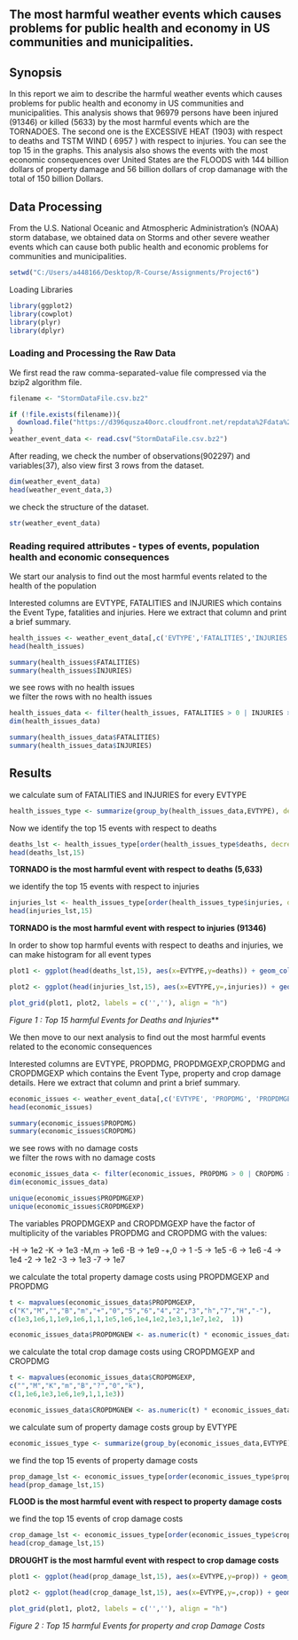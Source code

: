 The most harmful weather events which causes problems for public health and economy in US communities and municipalities.
-----------------------------------

## Synopsis

In this report we aim to describe the harmful weather events which causes problems for public health and economy in US communities and municipalities. This analysis shows that 96979 persons have been injured (91346) or killed (5633) by the most harmful events which are the TORNADOES. The second one is the EXCESSIVE HEAT (1903) with respect to deaths and TSTM WIND ( 6957 ) with respect to injuries. You can see the top 15 in the graphs. This analysis also shows the events with the most economic consequences over United States are the FLOODS with 144 billion dollars of property damage and 56 billion dollars of crop damanage with the total of 150 billion Dollars.

## Data Processing 

From the U.S. National Oceanic and Atmospheric Administration's (NOAA) storm database, we obtained data on Storms and other severe weather events which can cause both public health and economic problems for communities and municipalities.

```r
setwd("C:/Users/a448166/Desktop/R-Course/Assignments/Project6")
```

Loading Libraries

```r
library(ggplot2)
library(cowplot)
library(plyr)
library(dplyr)
```

### Loading and Processing the Raw Data 

We first read the raw comma-separated-value file compressed via the bzip2 algorithm file. 

```r
filename <- "StormDataFile.csv.bz2"

if (!file.exists(filename)){
  download.file("https://d396qusza40orc.cloudfront.net/repdata%2Fdata%2FStormData.csv.bz2","./StormDataFile.csv.bz2")
}
weather_event_data <- read.csv("StormDataFile.csv.bz2")
```

After reading, we check the number of observations(902297) and variables(37), also view first 3 rows from the dataset.

```r
dim(weather_event_data)
head(weather_event_data,3)
```

we check the structure of the dataset.

```r
str(weather_event_data)
```

### Reading required attributes - types of events, population health and economic consequences

We start our analysis to find out the most harmful events related to the health of the population

Interested columns are EVTYPE, FATALITIES and INJURIES which contains the Event Type, fatalities and injuries. Here we extract that column and print a brief summary.

```r
health_issues <- weather_event_data[,c('EVTYPE','FATALITIES','INJURIES')]
head(health_issues)

summary(health_issues$FATALITIES)
summary(health_issues$INJURIES)
```

we see rows with no health issues  
we filter the rows with no health issues

```r
health_issues_data <- filter(health_issues, FATALITIES > 0 | INJURIES > 0)
dim(health_issues_data)

summary(health_issues_data$FATALITIES)
summary(health_issues_data$INJURIES)
```

## Results 

we calculate sum of FATALITIES and INJURIES for every EVTYPE

```r
health_issues_type <- summarize(group_by(health_issues_data,EVTYPE), deaths = sum(FATALITIES,na.rm = TRUE), injuries = sum(INJURIES,na.rm = TRUE))
```

Now we identify the top 15 events with respect to deaths

```r
deaths_lst <- health_issues_type[order(health_issues_type$deaths, decreasing = TRUE),]
head(deaths_lst,15)
```

**TORNADO is the most harmful event with respect to deaths (5,633)**

we identify the top 15 events with respect to injuries

```r
injuries_lst <- health_issues_type[order(health_issues_type$injuries, decreasing = TRUE),]
head(injuries_lst,15)
```

**TORNADO is the most harmful event with respect to injuries (91346)**

In order to show top harmful events with respect to deaths and injuries, we can make histogram for all event types

```r
plot1 <- ggplot(head(deaths_lst,15), aes(x=EVTYPE,y=deaths)) + geom_col(fill="coral",size=1.5) + labs(x="Event Type",y="Total Deaths") + theme_bw() + theme(axis.text.x = element_text(angle = 90, vjust = 0.5, hjust=1))

plot2 <- ggplot(head(injuries_lst,15), aes(x=EVTYPE,y=,injuries)) + geom_col(fill="blue",size=1.5) + labs(x="Event Type",y="Total Injuries") + theme_bw() + theme(axis.text.x = element_text(angle = 90, vjust = 0.5, hjust=1))

plot_grid(plot1, plot2, labels = c('',''), align = "h")
```

*Figure 1 : Top 15 harmful Events for Deaths and Injuries***

We then move to our next analysis to find out the most harmful events related to the economic consequences

Interested columns are EVTYPE, PROPDMG, PROPDMGEXP,CROPDMG  and CROPDMGEXP which contains the Event Type, property and crop damage details. Here we extract that column and print a brief summary.

```r
economic_issues <- weather_event_data[,c('EVTYPE', 'PROPDMG', 'PROPDMGEXP', 'CROPDMG', 'CROPDMGEXP')]
head(economic_issues)

summary(economic_issues$PROPDMG)
summary(economic_issues$CROPDMG)
```

we see rows with no damage costs  
we filter the rows with no damage costs

```r
economic_issues_data <- filter(economic_issues, PROPDMG > 0 | CROPDMG > 0)
dim(economic_issues_data)

unique(economic_issues$PROPDMGEXP)
unique(economic_issues$CROPDMGEXP)
```

The variables PROPDMGEXP and CROPDMGEXP have the factor of multiplicity of the variables PROPDMG and CROPDMG with the values:

-H      -> 1e2
-K      -> 1e3
-M,m    -> 1e6
-B      -> 1e9
-+,0    -> 1
-5      -> 1e5
-6      -> 1e6
-4      -> 1e4
-2      -> 1e2
-3      -> 1e3
-7      -> 1e7

we calculate the total property damage costs using PROPDMGEXP and PROPDMG

```r
t <- mapvalues(economic_issues_data$PROPDMGEXP,
c("K","M","","B","m","+","0","5","6","4","2","3","h","7","H","-"), 
c(1e3,1e6,1,1e9,1e6,1,1,1e5,1e6,1e4,1e2,1e3,1,1e7,1e2,  1))

economic_issues_data$PROPDMGNEW <- as.numeric(t) * economic_issues_data$PROPDMG
```

we calculate the total crop damage costs using CROPDMGEXP and CROPDMG

```r
t <- mapvalues(economic_issues_data$CROPDMGEXP,
c("","M","K","m","B","?","0","k"), 
c(1,1e6,1e3,1e6,1e9,1,1,1e3))

economic_issues_data$CROPDMGNEW <- as.numeric(t) * economic_issues_data$CROPDMG
```

we calculate sum of property damage costs group by EVTYPE

```r
economic_issues_type <- summarize(group_by(economic_issues_data,EVTYPE), prop = sum(PROPDMGNEW,na.rm = TRUE), crop = sum(CROPDMGNEW,na.rm = TRUE))
```

we find the top 15 events of property damage costs

```r
prop_damage_lst <- economic_issues_type[order(economic_issues_type$prop, decreasing = TRUE),]
head(prop_damage_lst,15)
```

**FLOOD is the most harmful event with respect to property damage costs**

we find the top 15 events of crop damage costs

```r
crop_damage_lst <- economic_issues_type[order(economic_issues_type$crop, decreasing = TRUE),]
head(crop_damage_lst,15)
```

**DROUGHT is the most harmful event with respect to crop damage costs**

```r
plot1 <- ggplot(head(prop_damage_lst,15), aes(x=EVTYPE,y=prop)) + geom_col(fill="violet",size=1.5) + labs(x="Event Type",y="Total Property Damage Costs") + theme_bw() + theme(axis.text.x = element_text(angle = 90, vjust = 0.5, hjust=1))

plot2 <- ggplot(head(crop_damage_lst,15), aes(x=EVTYPE,y=,crop)) + geom_col(fill="orange",size=1.5) + labs(x="Event Type",y="Total Crop Damager Costs") + theme_bw() + theme(axis.text.x = element_text(angle = 90, vjust = 0.5, hjust=1))

plot_grid(plot1, plot2, labels = c('',''), align = "h")
```

*Figure 2 : Top 15 harmful Events for property and crop Damage Costs*
